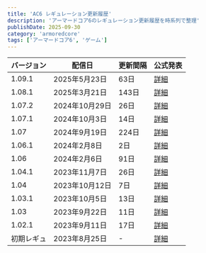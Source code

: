 ```yaml
---
title: 'AC6 レギュレーション更新履歴'
description: 'アーマードコア6のレギュレーション更新履歴を時系列で整理'
publishDate: 2025-09-30
category: 'armoredcore'
tags: ['アーマードコア6', 'ゲーム']
---
```


| バージョン | 配信日 | 更新間隔 | 公式発表 |
|---|---|---|---|
| 1.09.1 | 2025年5月23日 | 63日 | [詳細](https://www.armoredcore.net/article/250523_1.html) |
| 1.08.1 | 2025年3月21日 | 143日 | [詳細](https://www.armoredcore.net/article/250321_1.html) |
| 1.07.2 | 2024年10月29日 | 26日 | [詳細](https://www.armoredcore.net/article/241029_1.html) |
| 1.07.1 | 2024年10月3日 | 14日 | [詳細](https://www.armoredcore.net/article/241003_1.html) |
| 1.07 | 2024年9月19日 | 224日 | [詳細](https://www.armoredcore.net/article/240919_1.html) |
| 1.06.1 | 2024年2月8日 | 2日 | [詳細](https://www.armoredcore.net/article/240208_1.html) |
| 1.06 | 2024年2月6日 | 91日 | [詳細](https://www.armoredcore.net/article/240206_1.html) |
| 1.04.1 | 2023年11月7日 | 26日 | [詳細](https://www.armoredcore.net/article/231107_1.html) |
| 1.04 | 2023年10月12日 | 7日 | [詳細](https://www.armoredcore.net/article/231012_1.html) |
| 1.03.1 | 2023年10月5日 | 13日 | [詳細](https://www.armoredcore.net/article/231005_1.html) |
| 1.03 | 2023年9月22日 | 11日 | [詳細](https://www.armoredcore.net/article/230922_1.html) |
| 1.02.1 | 2023年9月11日 | 17日 | [詳細](https://www.armoredcore.net/article/230911_2.html) |
| 初期レギュ | 2023年8月25日 | - | [詳細](https://www.armoredcore.net/article/230825_1.html) |
